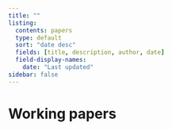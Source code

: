 ```yaml
---
title: ""
listing:
  contents: papers
  type: default
  sort: "date desc"
  fields: [title, description, author, date]
  field-display-names:
    date: "Last updated"
sidebar: false
---
```


# Working papers
